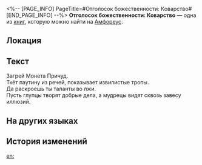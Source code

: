 <%-- [PAGE_INFO]
PageTitle=#Отголосок божественности: Коварство#
[END_PAGE_INFO] --%>
{{Дополнить}}
{{Книга Инфобокс
|id           = 544
|Название     = 
|Изображение  = Предмет Отголосок божественности- Коварство.png
|Мир          = Амфореус
|Томов        = 1
|Автор        = <!--нужно добавить-->
|Описание     = Воспоминания о чудесах титана. Лишь те, кому было даровано благословение, способны услышать священное эхо... Слушайте! Лязг пары монет отдаёт враньём.
|Том1         = {{tx}}
|Источник1    = {{tx|Отсутствует источник}}
|Персонажи    = 
|Фракции      = 
}}
'''Отголосок божественности: Коварство''' — одна из [[Книги|книг]], которую можно найти на [[Амфореус]].

==Локация==
{{Отметка карты|<!--название карты-->|<!--id отметки-->}}

==Текст==
Загрей Монета Причуд.<br />
Ткёт паутину из речей, показывает извилистые тропы.<br />
Да раскроешь ты таланты во лжи.<br />
Пусть глупцы творят добрые дела, а мудрецы видят сквозь завесу иллюзий.

==На других языках==
{{На других языках
|en   = Divine Echo: Deception
|zhs  = 神性的回响：诡计
|zht  = 神性的迴響：詭計
|ja   = 神性の反響：詭計
|ko   = 신성의 메아리: 계략
|es   = Eco divino: el Engaño
|fr   = Écho divin de la Ruse
|ru   = Отголосок божественности: Коварство
|th   = แว่วเสียงศักดิ์สิทธิ์: เพทุบาย
|vi   = Tiếng Vọng Thần Tính: Mưu Kế
|de   = Göttliches Echo: Täuschung
|id   = Gema Ilahi: Tipu Muslihat
|pt   = Eco Divino: Enganação
}}

==История изменений==
{{История изменений|3.5}}

[[en:]]